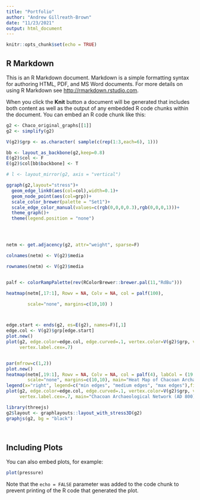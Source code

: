 ```yaml
---
title: "Portfolio"
author: "Andrew Gillreath-Brown"
date: "11/23/2021"
output: html_document
---
```


```r
knitr::opts_chunk$set(echo = TRUE)
```

## R Markdown

This is an R Markdown document. Markdown is a simple formatting syntax for authoring HTML, PDF, and MS Word documents. For more details on using R Markdown see <http://rmarkdown.rstudio.com>.

When you click the **Knit** button a document will be generated that includes both content as well as the output of any embedded R code chunks within the document. You can embed an R code chunk like this:

```r

g2 <- Chaco_original_graphs[[1]]
g2 <- simplify(g2)

V(g2)$grp <- as.character( sample(c(rep(1:3,each=6), 1)))

bb <- layout_as_backbone(g2,keep=0.8)
E(g2)$col <- F
E(g2)$col[bb$backbone] <- T

# l <- layout_mirror(g2, axis = "vertical")

ggraph(g2,layout="stress")+
  geom_edge_link0(aes(col=col),width=0.1)+
  geom_node_point(aes(col=grp))+
  scale_color_brewer(palette = "Set1")+
  scale_edge_color_manual(values=c(rgb(0,0,0,0.3),rgb(0,0,0,1)))+
  theme_graph()+
  theme(legend.position = "none")




netm <- get.adjacency(g2, attr="weight", sparse=F)

colnames(netm) <- V(g2)$media

rownames(netm) <- V(g2)$media


palf <- colorRampPalette(rev(RColorBrewer::brewer.pal(11,"RdBu")))

heatmap(netm[,17:1], Rowv = NA, Colv = NA, col = palf(100), 

        scale="none", margins=c(10,10) )



edge.start <- ends(g2, es=E(g2), names=F)[,1]
edge.col <- V(g2)$grp[edge.start]
plot.new()
plot(g2, edge.color=edge.col, edge.curved=.1, vertex.color=V(g2)$grp, vertex.label=V(g2), vertex.label.color="black",
     vertex.label.cex=.7)


par(mfrow=c(1,2))
plot.new()
heatmap(netm[,19:1], Rowv = NA, Colv = NA, col = palf(4), labCol = (19:1),
        scale="none", margins=c(10,10), main="Heat Map of Chacoan Archaeological Network (AD 800)") +
legend(x="right", legend=c("min edges", "medium edges", "max edges"),fill=palf(4))
plot(g2, edge.color=edge.col, edge.curved=.1, vertex.color=V(g2)$grp, vertex.label=V(g2), vertex.label.color="black",
     vertex.label.cex=.7, main="Chacoan Archaeological Network (AD 800)")

library(threejs)
g2$layout <- graphlayouts::layout_with_stress3D(g2)
graphjs(g2, bg = "black")




```

## Including Plots

You can also embed plots, for example:

```r
plot(pressure)
```

Note that the `echo = FALSE` parameter was added to the code chunk to prevent printing of the R code that generated the plot.
